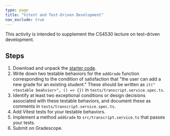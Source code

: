 ```yaml
---
type: page
title: "Vitest and Test-Driven Development"
nav_exclude: true
---
```


This activity is intended to supplement the CS4530 lecture on test-driven development.

## Steps

1. Download and unpack the [starter code](code/vitest-tutorial.zip).
2. Write down two testable behaviors for the `addGrade` function corresponding to the condition of satisfaction that "the user can add a new grade for an existing student." These should be written as `it("<testable beahvior>", () => {})` in `tests/transcript.service.spec.ts`.
3. Identify at least two exceptional conditions or design decisions associated with these testable behaviors, and document these as comments in `tests/transcript.service.spec.ts`.
4. Add Vitest tests for your testable behaviors.
5. Implement a method `addGrade` to `src/transcript.service.ts` that passes your tests.
6. Submit on Gradescope.